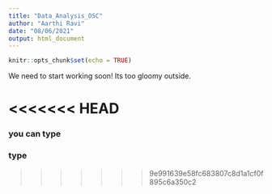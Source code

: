 ```yaml
---
title: "Data_Analysis_OSC"
author: "Aarthi Ravi"
date: "08/06/2021"
output: html_document
---
```


```r
knitr::opts_chunk$set(echo = TRUE)
```

We need to start working soon! Its too gloomy outside.

<<<<<<< HEAD
=======
### you can type
### type
>>>>>>> 9e991639e58fc683807c8d1a1cf0f895c6a350c2
